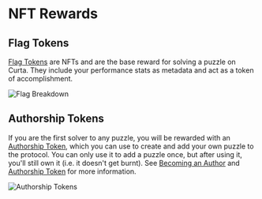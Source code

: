 
# NFT Rewards

## Flag Tokens

[Flag Tokens](/docs/flag-token) are NFTs and are the base reward for solving a puzzle on Curta. They include your performance stats as metadata and act as a token of accomplishment.

<Image
  className="mx-auto rounded-lg border border-stroke"
  src="/assets/flag-breakdown.png"
  alt="Flag Breakdown"
  width={2216}
  height={1464}
/>

## Authorship Tokens

If you are the first solver to any puzzle, you will be rewarded with an [Authorship Token](/docs/authorship-token), which you can use to create and add your own puzzle to the protocol. You can only use it to add a puzzle once, but after using it, you'll still own it (i.e. it doesn't get burnt). See [Becoming an Author](/guides/author/becoming-an-author) and [Authorship Token](/docs/authorship-token) for more information.

<Image
  className="mx-auto rounded-lg border border-stroke"
  src="/assets/authorship-tokens.webp"
  alt="Authorship Tokens"
  width={2250}
  height={750}
/>
